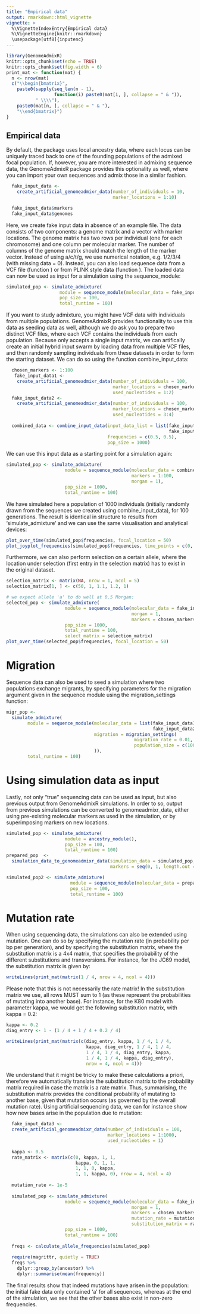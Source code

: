 ```yaml
---
title: "Empirical data"
output: rmarkdown::html_vignette
vignette: >
  %\VignetteIndexEntry{Empirical data}
  %\VignetteEngine{knitr::rmarkdown}
  \usepackage[utf8]{inputenc}
---
```


```r
library(GenomeAdmixR)
knitr::opts_chunk$set(echo = TRUE)
knitr::opts_chunk$set(fig.width = 6)
print_mat <- function(mat) {
  n <- nrow(mat)
  c("\\begin{bmatrix}",
    paste0(sapply(seq_len(n - 1),
                  function(i) paste0(mat[i, ], collapse = " & ")),
           " \\\\"),
    paste0(mat[n, ], collapse = " & "),
    "\\end{bmatrix}")
}
```

## Empirical data

By default, the package uses local ancestry data, where each locus can be 
uniquely traced back to one of the founding populations of the admixed focal 
population. 
If, however, you are more interested in admixing sequence data, the GenomeAdmixR 
package provides this optionality as well, where you can import your own 
sequences and admix those in a similar fashion.

```r
  fake_input_data <-
    create_artificial_genomeadmixr_data(number_of_individuals = 10,
                                        marker_locations = 1:10)

  fake_input_data$markers
  fake_input_data$genomes

```
Here, we create fake input data in absence of an example file. The data consists
of two components: a genome matrix and a vector with marker locations. The 
genome matrix has two rows per individual (one for each chromosome) and one 
column per molecular marker. The number of columns of the genome matrix should
match the length of the marker vector. Instead of using a/c/t/g, we use 
numerical notation, e.g. 1/2/3/4 (with missing data = 0).
Instead, you can also load sequence data from a VCF file (function 
\code{vcfR_to_genomeadmixr_data}) or from PLINK style data (function 
\code{ped_map_table_to_genomeadmixr_data}).
The loaded data can now be used as input for a simulation using the 
sequence_module:

```r
simulated_pop <- simulate_admixture(
                    module = sequence_module(molecular_data = fake_input_data),
                    pop_size = 100,
                    total_runtime = 100)
```
If you want to study admixture, you might have VCF data with individuals from 
multiple populations. GenomeAdmixR provides functionality to use this data as
seeding data as well, although we do ask you to prepare two distinct VCF files,
where each VCF contains the individuals from each population.
Because \code{simulate_admixture} only accepts a single input matrix, we 
can artifically create an initial hybrid input swarm by loading data from 
multiple VCF files, and then randomly sampling individuals from these datasets
in order to form the starting dataset. We can do so using the function
combine_input_data:
```r
  chosen_markers <- 1:100
   fake_input_data1 <-
    create_artificial_genomeadmixr_data(number_of_individuals = 100,
                                        marker_locations = chosen_markers,
                                        used_nucleotides = 1:2)
  fake_input_data2 <-
    create_artificial_genomeadmixr_data(number_of_individuals = 100,
                                        marker_locations = chosen_markers,
                                        used_nucleotides = 3:4)
  
  combined_data <- combine_input_data(input_data_list = list(fake_input_data1,
                                                             fake_input_data2),
                                      frequencies = c(0.5, 0.5),
                                      pop_size = 1000)
```
We can use this input data as a starting point for a simulation again:
```r
simulated_pop <- simulate_admixture(
                      module = sequence_module(molecular_data = combined_data,
                                               markers = 1:100,
                                               morgan = 1),
                      pop_size = 1000,
                      total_runtime = 100)
```
We have simulated here a population of 1000 individuals (initially randomly 
drawn from the sequences we created using combine_input_data), for 100 
generations. 
The result is identical in structure to results from 'simulate_admixture' and we
can use the same visualisation and analytical devices:

```r
plot_over_time(simulated_pop$frequencies, focal_location = 50)
plot_joyplot_frequencies(simulated_pop$frequencies, time_points = c(0, 50, 100))
```

Furthermore, we can also perform selection on a certain allele, where the 
location under selection (first entry in the selection matrix) has to exist in
the original dataset.

```r
selection_matrix <- matrix(NA, nrow = 1, ncol = 5)
selection_matrix[1, ] <- c(50, 1, 1.1, 1.2, 1)

# we expect allele 'a' to do well at 0.5 Morgan:
selected_pop <- simulate_admixture(
                      module = sequence_module(molecular_data = fake_input_data1,
                                               morgan = 1,
                                               markers = chosen_markers),
                      pop_size = 1000,
                      total_runtime = 100,
                      select_matrix = selection_matrix)
plot_over_time(selected_pop$frequencies, focal_location = 50)
```

# Migration
Sequence data can also be used to seed a simulation where two populations 
exchange migrants, by specifying parameters for the migration argument given in
the sequence module using the migration_settings function:
```r

migr_pop <-
  simulate_admixture(
        module = sequence_module(molecular_data = list(fake_input_data1,
                                                       fake_input_data2),
                                 migration = migration_settings(
                                                migration_rate = 0.01,
                                                population_size = c(100, 100)
                                 )),
        total_runtime = 100)
```

# Using simulation data as input
Lastly, not only "true" sequencing data can be used as input, but also previous
output from GenomeAdmixR simulations. In order to so, output from previous 
simulations can be converted to genomeadmixr_data, either using pre-existing
molecular markers as used in the simulation, or by superimposing markers on 
new locations.

```r
simulated_pop <- simulate_admixture(
                      module = ancestry_module(), 
                      pop_size = 100,
                      total_runtime = 100)
prepared_pop  <-
  simulation_data_to_genomeadmixr_data(simulation_data = simulated_pop,
                                       markers = seq(0, 1, length.out = 100))

simulated_pop2 <- simulate_admixture(
                        module = sequence_module(molecular_data = prepared_pop),
                        pop_size = 100,
                        total_runtime = 100)
```

# Mutation rate
When using sequencing data, the simulations can also be extended using mutation.
One can do so by specifying the mutation rate (in probability per bp per 
generation), and by specifying the substitution matrix, where the substitution 
matrix is a 4x4 matrix, that specifies the probability of the different 
substitutions and transversions. For instance, for the JC69 model, 
the substitution matrix is given by:
```r
writeLines(print_mat(matrix(1 / 4, nrow = 4, ncol = 4)))
```
Please note that this is not necessarily the rate matrix! In the substitution 
matrix we use, all rows MUST sum to 1 (as these represent the probabilities 
of mutating into another base). 
For instance, for the K80 model with parameter kappa, we would get the following
substitution matrix, with kappa = 0.2:
```r
kappa <- 0.2
diag_entry <- 1 - (1 / 4 + 1 / 4 + 0.2 / 4)

writeLines(print_mat(matrix(c(diag_entry, kappa, 1 / 4, 1 / 4,
                              kappa, diag_entry, 1 / 4, 1 / 4,
                              1 / 4, 1 / 4, diag_entry, kappa,
                              1 / 4, 1 / 4, kappa, diag_entry),
                              nrow = 4, ncol = 4)))
```
We understand that it might be tricky to make these calculations a priori, 
therefore we automatically translate the substitution matrix to the probability 
matrix required in case the matrix is a rate matrix. Thus, summarising, the
substitution matrix provides the conditional probability of mutating to another
base, given that mutation occurs (as governed by the overall mutation rate).
Using artificial sequencing data, we can for instance show how new bases arise 
in the population due to mutation:
```r
  fake_input_data3 <-
  create_artificial_genomeadmixr_data(number_of_individuals = 100,
                                      marker_locations = 1:1000,
                                      used_nucleotides = 1)
  
  kappa <- 0.5
  rate_matrix <- matrix(c(0, kappa, 1, 1,
                          kappa, 0, 1, 1,
                          1, 1, 0, kappa,
                          1, 1, kappa, 0), nrow = 4, ncol = 4)
  
  mutation_rate <- 1e-5
  
  simulated_pop <- simulate_admixture(
                      module = sequence_module(molecular_data = fake_input_data3,
                                               morgan = 1,
                                               markers = chosen_markers,
                                               mutation_rate = mutation_rate,
                                               substitution_matrix = rate_matrix),
                      pop_size = 1000,
                      total_runtime = 100)
  
  freqs <- calculate_allele_frequencies(simulated_pop)
  
  require(magrittr, quietly = TRUE)
  freqs %>%
    dplyr::group_by(ancestor) %>%
    dplyr::summarise(mean(frequency))
```
The final results show that indeed mutations have arisen in the population: 
the initial fake data only contained 'a' for all sequences, whereas at the end
of the simulation, we see that the other bases also exist in non-zero 
frequencies.
